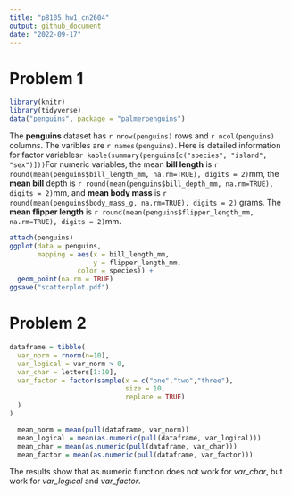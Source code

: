 ```yaml
---
title: "p8105_hw1_cn2604"
output: github_document
date: "2022-09-17"
---
```


# Problem 1

```r
library(knitr)
library(tidyverse)
data("penguins", package = "palmerpenguins")
```
The __penguins__ dataset has `r nrow(penguins)` rows and `r ncol(penguins)` columns.
The varibles are `r names(penguins)`. Here is detailed information for factor variables`r kable(summary(penguins[c("species", "island", "sex")]))`For numeric variables, the mean __bill length__ is `r round(mean(penguins$bill_length_mm, na.rm=TRUE), digits = 2)`mm, the __mean bill__ depth is `r round(mean(penguins$bill_depth_mm, na.rm=TRUE), digits = 2)`mm, and __mean body mass__ is `r round(mean(penguins$body_mass_g, na.rm=TRUE), digits = 2)` grams.
The __mean flipper length__ is `r round(mean(penguins$flipper_length_mm, na.rm=TRUE), digits = 2)`mm. 

```r
attach(penguins)
ggplot(data = penguins, 
       mapping = aes(x = bill_length_mm, 
                     y = flipper_length_mm,
                 color = species)) +
  geom_point(na.rm = TRUE)
ggsave("scatterplot.pdf")
```
# Problem 2
```r
dataframe = tibble(
  var_norm = rnorm(n=10),
  var_logical = var_norm > 0,
  var_char = letters[1:10],
  var_factor = factor(sample(x = c("one","two","three"), 
                             size = 10,
                             replace = TRUE)
  )
)
```
```r
  mean_norm = mean(pull(dataframe, var_norm))
  mean_logical = mean(as.numeric(pull(dataframe, var_logical)))
  mean_char = mean(as.numeric(pull(dataframe, var_char)))
  mean_factor = mean(as.numeric(pull(dataframe, var_factor)))
```
The results show that as.numeric function does not work for _var_char_, but work for _var_logical_ and _var_factor_. 

